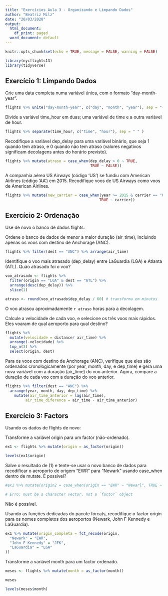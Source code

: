 ```yaml
---
title: "Exercícios Aula 3 - Organizando e Limpando Dados"
author: "Beatriz Milz"
date: "20/03/2020"
output:
  html_document:
    df_print: paged
  word_document: default
---
```


```r
knitr::opts_chunk$set(echo = TRUE, message = FALSE, warning = FALSE)
```


```r
library(nycflights13)
library(tidyverse)
```

## Exercício 1: Limpando Dados

Crie uma data completa numa variável única, com o formato “day-month-year”.
```r
flights %>% unite("day-month-year", c("day", "month", "year"), sep = "-")
```


Divide a variável time_hour em duas; uma variável de time e a outra variável de hour.
```r
flights %>% separate(time_hour, c("time", "hour"), sep = " " )
```


Recodifique a variável dep_delay para uma variável binário, que seja 1 quando tem atraso, e 0 quando não tem atraso (valores negativos significam decolagens antes do horário previsto).

```r
flights %>% mutate(atraso = case_when(dep_delay > 0 ~ TRUE,
                                      TRUE ~ FALSE))
```


A companhia aérea US Airways (código ‘US’) se fundiu com American Airlines (código ‘AA’) em 2015. Recodifique voos de US Airways como voos de American Airlines.

```r
flights %>% mutate(new_carrier = case_when(year >= 2015 & carrier == "US" ~ "AA",
                                          TRUE ~ carrier))

```




## Exercício 2: Ordenação
Use de novo o banco de dados flights:

Ordene o banco de dados de menor a maior duração (air_time), incluindo apenas os voos com destino de Anchorage (ANC).
```r

flights %>% filter(dest == "ANC") %>% arrange(air_time)
```



Identifique o voo mais atrasado (dep_delay) entre LaGuardia (LGA) e Atlanta (ATL). Quão atrasado foi o voo?

```r
voo_atrasado <- flights %>% 
  filter(origin == "LGA" & dest == "ATL") %>% 
  arrange(desc(dep_delay)) %>% 
  slice(1)

atraso <- round(voo_atrasado$dep_delay / 60) # transforma em minutos
```

O voo atrasou aproximadamente `r atraso` horas para a decolagem.

Calcule a velocidade de cada voo, e selecione os três voos mais rápidos. Eles voaram de qual aeroporto para qual destino?

```r
flights %>% 
  mutate(velocidade = distance/ air_time) %>% 
  arrange(-velocidade) %>% 
  top_n(3) %>% 
  select(origin, dest)
```



Para os voos com destino de Anchorage (ANC), verifique que eles são ordenados cronologicamente (por year, month, day, e dep_time) e gera uma nova variável com a duração (air_time) do voo anterior. Agora, compare a duração de cada voo com a duração do voo anterior.


```r
flights %>% filter(dest == "ANC") %>% 
  arrange(year, month, day, dep_time) %>% 
    mutate(air_time_anterior = lag(air_time),
         air_time_diferenca = air_time - air_time_anterior)
```

## Exercício 3: Factors

Usando os dados de flights de novo:

Transforme a variável origin para um factor (não-ordenado).
```r
ex1 <- flights %>% mutate(origin = as_factor(origin))

levels(ex1$origin)
```


Salve o resultado de (1) e tente-se usar o novo banco de dados para recodificar o aeroporto de origem “EWR” para “Newark” 
usando case_when dentro de mutate. É possível?
```r
#ex1 %>% mutate(origin2 = case_when(origin == "EWR" ~ "Newarl", TRUE ~ origin))

# Erro: must be a character vector, not a `factor` object
```
Não é possível.

Usando as funções dedicadas do pacote forcats, recodifique o factor origin para os nomes completos dos aeroportos (Newark, John F Kennedy e LaGuardia).

```r
ex1 %>% mutate(origin_completa = fct_recode(origin,
  "Newark" = "EWR", 
  "John F Kennedy" = "JFK",
  "LaGuardia" = "LGA"
))
```



Transforme a variável month para um factor ordenado.

```r
meses <- flights %>% mutate(month = as_factor(month))

meses

levels(meses$month)
```



